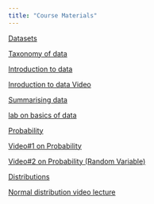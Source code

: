 ---
title: "Course Materials"
---

[Datasets](data/)


[Taxonomy of data](https://zahidasghar.com/infstat23/taxonomy#/title-slide)

[Introduction to data](https://github.com/OpenIntroStat/openintro-statistics-slides/blob/master/Chp%201/chp1.pdf)

[Inroduction to data Video](https://youtu.be/JqErvErJdmU) 

[Summarising data](https://github.com/OpenIntroStat/openintro-statistics-slides/blob/master/Chp%202/chp2.pdf)

[lab on basics of data](https://zahidasghar.com/infstat23/lab1.html)


[Probability](https://github.com/OpenIntroStat/openintro-statistics-slides/blob/master/Chp%203/chp3.pdf)

[Video#1 on Probability ](https://youtu.be/UqXVnd5FoMM)

[Video#2 on Probability (Random Variable)](https://youtu.be/9L4DSofEEqg)

[Distributions](https://github.com/OpenIntroStat/openintro-statistics-slides/blob/master/Chp%204/chp4.pdf)

[Normal distribution video lecture](https://youtu.be/962bzbnC1DA)


 
 
